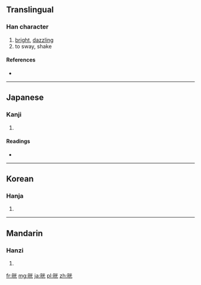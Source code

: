 {{also|晃}}
==Translingual==

===Han character===
{{Han char|rn=72|rad=日|as=06|sn=10|four=|canj=日火一山 (AFMU), X日火一山 (XAFMU)}}

# [[bright]], [[dazzling]]
# to sway, shake

====References====
* {{Han ref|kx=0494.250|dkj=13892|dj=0860.020|hdz=21507.050|uh=6644|ud=26180}}

----

==Japanese==

===Kanji===
{{ja-kanji|grade=|rs=日06}}

# {{defn|lang=ja|sort=日06}}

====Readings====
* {{ja-readings|on=[[こう]] (kō), [[おう]] (ō)|kun=[[あきらか]] (akiraka)}}

----

==Korean==

===Hanja===
{{ko-hanja|hangeul=황|eumhun=|rv=hwang|mr=hwang|y=hwang}}

# {{defn|lang=ko|sort=日06}}

----

==Mandarin==

===Hanzi===
{{cmn-hanzi|pin=[[huǎng]] ([[huang3]]), [[xiǎn]] ([[xian3]])|wg=huang<sup>3</sup>, hsien<sup>3</sup>}}

# {{defn|lang=cmn|sort=日06}}

[[fr:晄]]
[[mg:晄]]
[[ja:晄]]
[[pl:晄]]
[[zh:晄]]